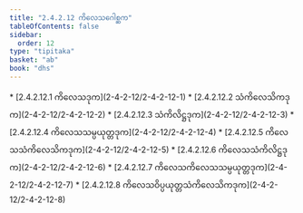 ```yaml
---
title: "2.4.2.12 ကိလေသဂေါစ္ဆက"
tableOfContents: false
sidebar:
  order: 12
type: "tipitaka"
basket: "ab"
book: "dhs"
---
```



<DynamicBreadcrumb />



<TableOfContents book="dhs" section="2.4.2.12">
* [2.4.2.12.1 ကိလေသဒုက](2-4-2-12/2-4-2-12-1)
* [2.4.2.12.2 သံကိလေသိကဒုက](2-4-2-12/2-4-2-12-2)
* [2.4.2.12.3 သံကိလိဋ္ဌဒုက](2-4-2-12/2-4-2-12-3)
* [2.4.2.12.4 ကိလေသသမ္ပယုတ္တဒုက](2-4-2-12/2-4-2-12-4)
* [2.4.2.12.5 ကိလေသသံကိလေသိကဒုက](2-4-2-12/2-4-2-12-5)
* [2.4.2.12.6 ကိလေသသံကိလိဋ္ဌဒုက](2-4-2-12/2-4-2-12-6)
* [2.4.2.12.7 ကိလေသကိလေသသမ္ပယုတ္တဒုက](2-4-2-12/2-4-2-12-7)
* [2.4.2.12.8 ကိလေသဝိပ္ပယုတ္တသံကိလေသိကဒုက](2-4-2-12/2-4-2-12-8)
</TableOfContents>